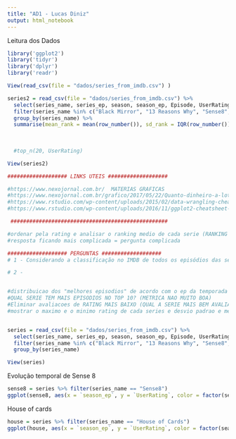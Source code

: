 ```yaml
---
title: "AD1 - Lucas Diniz"
output: html_notebook
---
```


Leitura dos Dados
```r
library('ggplot2')
library('tidyr')
library('dplyr')
library('readr')

View(read_csv(file = "dados/series_from_imdb.csv") )

series2 = read_csv(file = "dados/series_from_imdb.csv") %>%
  select(series_name, series_ep, season, season_ep, Episode, UserRating, UserVotes) %>% 
  filter(series_name %in% c("Black Mirror", "13 Reasons Why", "Sense8", "House of Cards", "Stranger Things")) %>% 
  group_by(series_name) %>%
  summarise(mean_rank = mean(row_number()), sd_rank = IQR(row_number()))
  
  
  
  #top_n(20, UserRating)

View(series2)

################### LINKS UTEIS ###################

#https://www.nexojornal.com.br/  MATERIAS GRAFICAS
#https://www.nexojornal.com.br/grafico/2017/05/22/Quanto-dinheiro-a-loteria-arrecada-para-onde-ele-vai-e-qual-a-chance-de-ganhar
#https://www.rstudio.com/wp-content/uploads/2015/02/data-wrangling-cheatsheet.pdf
#https://www.rstudio.com/wp-content/uploads/2016/11/ggplot2-cheatsheet-2.1.pdf

 ##################################################

#ordenar pela rating e analisar o ranking medio de cada serie (RANKING MEDIO https://answers.yahoo.com/question/index?qid=20080313013018AAThuhs)
#resposta ficando mais complicada = pergunta complicada

################### PERGUNTAS ###################
# 1 - Considerando a classificação no IMDB de todos os episódios das séries escolhidas, quais delas tem o melhor ranking medio?

# 2 - 


#distribuicao dos "melhores episodios" de acordo com o ep da temporada (EXISTE UMA TENDENCIA DOS EPISODIOS FICAREM MELHORES NOS FINAIS DAS TEMPORADAS?)
#QUAL SERIE TEM MAIS EPISODIOS NO TOP 10? (METRICA NAO MUITO BOA)
#Eliminar avaliacoes de RATING MAIS BAIXO (QUAL A SERIE MAIS BEM AVALIADA CONSIDERANDO APENAS USUARIOS que deram r3 ou mais?)
#mostrar o maximo e o minimo rating de cada series e desvio padrao e media e mediana


series = read_csv(file = "dados/series_from_imdb.csv") %>% 
  select(series_name, series_ep, season, season_ep, Episode, UserRating, UserVotes) %>% 
  filter(series_name %in% c("Black Mirror", "13 Reasons Why", "Sense8", "House of Cards", "Stranger Things")) %>%
  group_by(series_name)

View(series)

```

Evolução temporal de Sense 8


```r

sense8 = series %>% filter(series_name == "Sense8")
ggplot(sense8, aes(x = `season_ep`, y = `UserRating`, color = factor(season))) + geom_point() + geom_line()
```

House of cards

```r
house = series %>% filter(series_name == "House of Cards")
ggplot(house, aes(x = `season_ep`, y = `UserRating`, color = factor(season))) + geom_point() + geom_line(width = 5)
```





